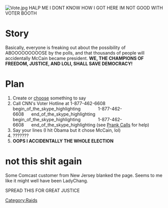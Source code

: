 [[Image:Vote.jpg|right]]
HALP ME I DONT KNOW HOW I GOT HERE IM NOT GOOD WITH VOTER BOOTH

=Story=
Basically, everyone is freaking out about the possibility of ABOOOOOOOOOSE by the polls, and that thousands of people will accidentally McCain became president.  '''WE, THE CHAMPIONS OF FREEDOM, JUSTICE, AND LOLI, SHALL SAVE DEMOCRACY!'''

=Plan=
# Create or [[Operation HALP ME/copypasta|choose]] something to say
# Call CNN's Voter Hotline at 1-877-462-6608 begin_of_the_skype_highlighting              1-877-462-6608      end_of_the_skype_highlighting begin_of_the_skype_highlighting              1-877-462-6608      end_of_the_skype_highlighting (see [[Prank Calls]] for help)
# Say your lines (I hit Obama but it chose McCain, lol)
# ???????
# '''OOPS I ACCIDENTALLY THE WHOLE ELECTION'''

=not this shit again=
Some Comcast customer from New Jersey blanked the page. Seems to me like it might well have been LadyChang.

SPREAD THIS FOR GREAT JUSTICE


[[Category:Raids]]